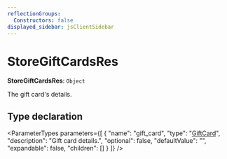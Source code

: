 ```yaml
---
reflectionGroups:
  Constructors: false
displayed_sidebar: jsClientSidebar
---
```



# StoreGiftCardsRes

 **StoreGiftCardsRes**: `Object`

The gift card's details.

## Type declaration

<ParameterTypes parameters={[
  {
    "name": "gift_card",
    "type": "[GiftCard](../classes/js_client.internal.GiftCard-1.mdx)",
    "description": "Gift card details.",
    "optional": false,
    "defaultValue": "",
    "expandable": false,
    "children": []
  }
]} />
